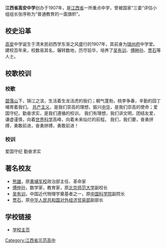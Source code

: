 {{copyedit|time=2012-01-01T03:54:08+00:00}}
{{unreferenced|time=2012-01-01T03:51:47+00:00}}
'''江西省高安中学'''创办于1907年，是[[江西省|江西省]]一所重点中学，曾被国家“三委”评估小组组长张序称为“普通教育的一面旗帜”。

== 校史沿革 ==

[[高安|高安]]中学诞生于清末民初西学东渐之风盛行的1907年，其前身为[[瑞州府|瑞州府]]中学堂。建校百年来，校数易其名，辗转数地，历尽铅华，培养了[[吴有训|吴有训]]、[[傅种孙|傅种孙]]、[[贾石|贾石]]等人士。

== 校歌校训 ==

=== 校歌 ===
<poem>
[[碧落山|碧落山]]下，锦江之滨，生活着生龙活虎的我们；朝气蓬勃，桃李争春，辛勤的园丁哺育着我们。
[[共产主义|共产主义]]，是我们崇高的理想，振兴[[中华|中华]]，是我们崇高的使命；爱国守纪，勤奋求实，是我们遵循的校训，
我们有理想，我们讲文明，团结友爱，谦虚谨慎，向着[[世界|世界]][[科学|科学]]高峰，向着未来灿烂的前程。
我们，我们要，奋勇拼搏，勇敢前进，奋勇拼搏，勇敢前进！
</poem>

=== 校训 ===

爱国守纪 勤奋求实

== 著名校友 ==

* [[熊雄|熊雄]]，原[[黄埔军校|黄埔军校]]政治部主任、革命家
* [[傅仲孙|傅仲孙]]，数学家，教育家，原[[北京师范大学|北京师范大学]]副校长
* [[吴有训|吴有训]]，中国近代物理学奠基者之一，原[[中国科学院|中国科学院]]副院长
* [[贾石|贾石]]，原[[中华人民共和国对外经济贸易部|中华人民共和国对外经济贸易部]]副部长

== 学校链接 ==

*[http://www.jxgazx.com/Index.asp 学校主页] {{Wayback|url=http://www.jxgazx.com/Index.asp |date=20171030100306 }}

{{江西省示范性普通高中}}

[[Category:江西省示范高中|Category:江西省示范高中]]